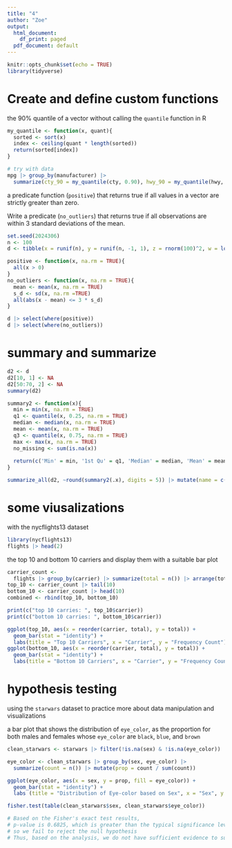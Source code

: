 ```yaml
---
title: "4"
author: "Zoe"
output:
  html_document:
    df_print: paged
  pdf_document: default
---
```


```r
knitr::opts_chunk$set(echo = TRUE)
library(tidyverse)
```


# Create and define custom functions 

the 90% quantile of a vector without calling the `quantile` function in R

```r
my_quantile <- function(x, quant){
  sorted <- sort(x)
  index <- ceiling(quant * length(sorted))
  return(sorted[index])
}

# try with data 
mpg |> group_by(manufacturer) |> 
  summarize(cty_90 = my_quantile(cty, 0.90), hwy_90 = my_quantile(hwy, 0.90))
```

 a predicate function (`positive`) that returns true if all values in a vector are strictly greater than zero.

Write a predicate (`no_outliers`) that returns true if all observations are within 3 standard deviations of the mean.

```r
set.seed(2024306)
n <- 100
d <- tibble(x = runif(n), y = runif(n, -1, 1), z = rnorm(100)^2, w = log(runif(n)))

positive <- function(x, na.rm = TRUE){
  all(x > 0)
}
no_outliers <- function(x, na.rm = TRUE){
  mean <- mean(x, na.rm = TRUE)
  s_d <- sd(x, na.rm =TRUE)
  all(abs(x - mean) <= 3 * s_d)
}

d |> select(where(positive))
d |> select(where(no_outliers))
```



# summary and summarize 

```r
d2 <- d
d2[10, 1] <- NA
d2[50:70, 2] <- NA
summary(d2)
```
```r
summary2 <- function(x){
  min = min(x, na.rm = TRUE)
  q1 <- quantile(x, 0.25, na.rm = TRUE)
  median <- median(x, na.rm = TRUE)
  mean <- mean(x, na.rm = TRUE)
  q3 <- quantile(x, 0.75, na.rm = TRUE)
  max <- max(x, na.rm = TRUE)
  no_missing <- sum(is.na(x))
  
  return(c('Min' = min, '1st Qu' = q1, 'Median' = median, 'Mean' = mean, '3rd Qu' = q3, 'Max' = max, 'Number Missing' = no_missing))
}

summarize_all(d2, ~round(summary2(.x), digits = 5)) |> mutate(name = c('Min', '1st Qu', 'Median', 'Mean', '3rd Qu', 'Max', 'Number Missing' )) |> select(name, everything())

```


# some viusalizations 

with the nycflights13 dataset

```r
library(nycflights13)
flights |> head(2)
```

the top 10 and bottom 10 carriers and display them with a suitable bar plot

```r
carrier_count <- 
  flights |> group_by(carrier) |> summarize(total = n()) |> arrange(total)
top_10 <- carrier_count |> tail(10)
bottom_10 <- carrier_count |> head(10)
combined <- rbind(top_10, bottom_10)

print(c("top 10 carries: ", top_10$carrier))
print(c("bottom 10 carries: ", bottom_10$carrier))

ggplot(top_10, aes(x = reorder(carrier, total), y = total)) +
  geom_bar(stat = "identity") +
  labs(title = "Top 10 Carriers", x = "Carrier", y = "Frequency Count")
ggplot(bottom_10, aes(x = reorder(carrier, total), y = total)) +
  geom_bar(stat = "identity") +
  labs(title = "Bottom 10 Carriers", x = "Carrier", y = "Frequency Count")
```

# hypothesis testing

using the `starwars` dataset to practice more about data manipulation and visualizations

a bar plot that shows the distribution of `eye_color`, as the proportion for both males and females whose `eye_color` are `black`, `blue`, and `brown`

```r
clean_starwars <- starwars |> filter(!is.na(sex) & !is.na(eye_color)) |> filter(sex == "female" | sex == "male") |> filter(eye_color == "black" | eye_color == "blue" | eye_color == "brown")

eye_color <- clean_starwars |> group_by(sex, eye_color) |>
  summarize(count = n()) |> mutate(prop = count / sum(count))

ggplot(eye_color, aes(x = sex, y = prop, fill = eye_color)) +
  geom_bar(stat = "identity") +
  labs (title = "Distribution of Eye-color based on Sex", x = "Sex", y = "Proportion")

fisher.test(table(clean_starwars$sex, clean_starwars$eye_color))

# Based on the Fisher's exact test results, 
# p-value is 0.6825, which is greater than the typical significance level of 0.05, 
# so we fail to reject the null hypothesis 
# Thus, based on the analysis, we do not have sufficient evidence to support that there is  association between sex and eye color in this dataset 
```

